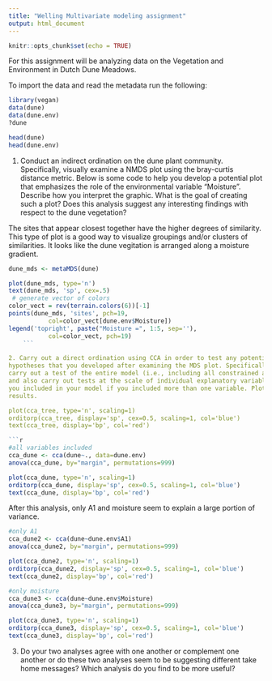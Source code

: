 ```yaml
---
title: "Welling Multivariate modeling assignment"
output: html_document
---
```


```r
knitr::opts_chunk$set(echo = TRUE)
```

For this assignment will be analyzing data on the Vegetation
and Environment in Dutch Dune Meadows.

To import the data and read the metadata run the following:

```r
library(vegan)
data(dune)
data(dune.env)
?dune

head(dune)
head(dune.env)
```

1. Conduct an indirect ordination on the dune plant community. Specifically,
visually examine a NMDS plot using the bray-curtis distance metric. Below is 
some code to help you develop a potential plot that emphasizes the role of the
environmental variable "Moisture". Describe how you interpret the
graphic. What is the goal of creating such a plot? Does this analysis suggest
any interesting findings with respect to the dune vegetation?

The sites that appear closest together have the higher degrees of similarity. This
type of plot is a good way to visualize groupings and/or clusters of similarities. It looks like the dune vegitation is arranged along a moisture gradient. 

```r
dune_mds <- metaMDS(dune)

plot(dune_mds, type='n')
text(dune_mds, 'sp', cex=.5)
 # generate vector of colors 
color_vect = rev(terrain.colors(6))[-1]
points(dune_mds, 'sites', pch=19, 
           col=color_vect[dune.env$Moisture])
legend('topright', paste("Moisture =", 1:5, sep=''), 
           col=color_vect, pch=19)
    ```

2. Carry out a direct ordination using CCA in order to test any potential 
hypotheses that you developed after examining the MDS plot. Specifically,
carry out a test of the entire model (i.e., including all constrained axes)
and also carry out tests at the scale of individual explanatory variables
you included in your model if you included more than one variable. Plot your 
results.

plot(cca_tree, type='n', scaling=1)
orditorp(cca_tree, display='sp', cex=0.5, scaling=1, col='blue')
text(cca_tree, display='bp', col='red')

```r
#all variables included
cca_dune <- cca(dune~., data=dune.env)
anova(cca_dune, by="margin", permutations=999)

plot(cca_dune, type='n', scaling=1)
orditorp(cca_dune, display='sp', cex=0.5, scaling=1, col='blue')
text(cca_dune, display='bp', col='red')
```
After this analysis, only A1 and moisture seem to explain a large portion of variance.

```r
#only A1
cca_dune2 <- cca(dune~dune.env$A1)
anova(cca_dune2, by="margin", permutations=999)

plot(cca_dune2, type='n', scaling=1)
orditorp(cca_dune2, display='sp', cex=0.5, scaling=1, col='blue')
text(cca_dune2, display='bp', col='red')
```
```r
#only moisture
cca_dune3 <- cca(dune~dune.env$Moisture)
anova(cca_dune3, by="margin", permutations=999)

plot(cca_dune3, type='n', scaling=1)
orditorp(cca_dune3, display='sp', cex=0.5, scaling=1, col='blue')
text(cca_dune3, display='bp', col='red')
```

3. Do your two analyses agree with one another or complement one another or do
these two analyses seem to be suggesting different take home messages? Which
analysis do you find to be more useful?
